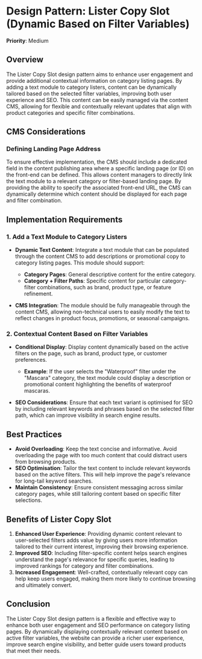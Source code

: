 
# Design Pattern: Lister Copy Slot (Dynamic Based on Filter Variables)

**Priority**: Medium

## Overview

The Lister Copy Slot design pattern aims to enhance user engagement and provide additional contextual information on category listing pages. By adding a text module to category listers, content can be dynamically tailored based on the selected filter variables, improving both user experience and SEO. This content can be easily managed via the content CMS, allowing for flexible and contextually relevant updates that align with product categories and specific filter combinations.

## CMS Considerations

### Defining Landing Page Address

To ensure effective implementation, the CMS should include a dedicated field in the content publishing area where a specific landing page (or ID) on the front-end can be defined. This allows content managers to directly link the text module to a relevant category or filter-based landing page. By providing the ability to specify the associated front-end URL, the CMS can dynamically determine which content should be displayed for each page and filter combination.

## Implementation Requirements

### 1. Add a Text Module to Category Listers

- **Dynamic Text Content**: Integrate a text module that can be populated through the content CMS to add descriptions or promotional copy to category listing pages. This module should support:

  - **Category Pages**: General descriptive content for the entire category.
  - **Category + Filter Paths**: Specific content for particular category-filter combinations, such as brand, product type, or feature refinement.

- **CMS Integration**: The module should be fully manageable through the content CMS, allowing non-technical users to easily modify the text to reflect changes in product focus, promotions, or seasonal campaigns.

### 2. Contextual Content Based on Filter Variables

- **Conditional Display**: Display content dynamically based on the active filters on the page, such as brand, product type, or customer preferences.

  - **Example**: If the user selects the "Waterproof" filter under the "Mascara" category, the text module could display a description or promotional content highlighting the benefits of waterproof mascaras.

- **SEO Considerations**: Ensure that each text variant is optimised for SEO by including relevant keywords and phrases based on the selected filter path, which can improve visibility in search engine results.

## Best Practices

- **Avoid Overloading**: Keep the text concise and informative. Avoid overloading the page with too much content that could distract users from browsing products.
- **SEO Optimisation**: Tailor the text content to include relevant keywords based on the active filters. This will help improve the page's relevance for long-tail keyword searches.
- **Maintain Consistency**: Ensure consistent messaging across similar category pages, while still tailoring content based on specific filter selections.

## Benefits of Lister Copy Slot

1. **Enhanced User Experience**: Providing dynamic content relevant to user-selected filters adds value by giving users more information tailored to their current interest, improving their browsing experience.
2. **Improved SEO**: Including filter-specific content helps search engines understand the page's relevance for specific queries, leading to improved rankings for category and filter combinations.
3. **Increased Engagement**: Well-crafted, contextually relevant copy can help keep users engaged, making them more likely to continue browsing and ultimately convert.

## Conclusion

The Lister Copy Slot design pattern is a flexible and effective way to enhance both user engagement and SEO performance on category listing pages. By dynamically displaying contextually relevant content based on active filter variables, the website can provide a richer user experience, improve search engine visibility, and better guide users toward products that meet their needs.
